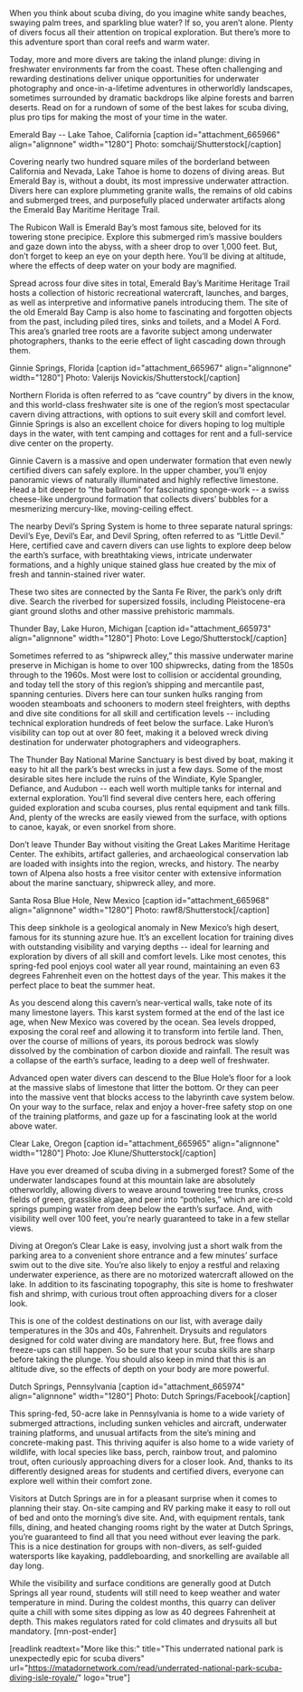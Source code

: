 When you think about scuba diving, do you imagine white sandy beaches, swaying palm trees, and sparkling blue water? If so, you aren’t alone. Plenty of divers focus all their attention on tropical exploration. But there’s more to this adventure sport than coral reefs and warm water.

Today, more and more divers are taking the inland plunge: diving in freshwater environments far from the coast. These often challenging and rewarding destinations deliver unique opportunities for underwater photography and once-in-a-lifetime adventures in otherworldly landscapes, sometimes surrounded by dramatic backdrops like alpine forests and barren deserts. Read on for a rundown of some of the best lakes for scuba diving, plus pro tips for making the most of your time in the water. 

Emerald Bay -- Lake Tahoe, California
[caption id="attachment_665966" align="alignnone" width="1280"] Photo: somchaij/Shutterstock[/caption]

Covering nearly two hundred square miles of the borderland between California and Nevada, Lake Tahoe is home to dozens of diving areas. But Emerald Bay is, without a doubt, its most impressive underwater attraction. Divers here can explore plummeting granite walls, the remains of old cabins and submerged trees, and purposefully placed underwater artifacts along the Emerald Bay Maritime Heritage Trail.

The Rubicon Wall is Emerald Bay’s most famous site, beloved for its towering stone precipice. Explore this submerged rim’s massive boulders and gaze down into the abyss, with a sheer drop to over 1,000 feet. But, don’t forget to keep an eye on your depth here. You’ll be diving at altitude, where the effects of deep water on your body are magnified.

Spread across four dive sites in total, Emerald Bay’s Maritime Heritage Trail hosts a collection of historic recreational watercraft, launches, and barges, as well as interpretive and informative panels introducing them. The site of the old Emerald Bay Camp is also home to fascinating and forgotten objects from the past, including piled tires, sinks and toilets, and a Model A Ford. This area’s gnarled tree roots are a favorite subject among underwater photographers, thanks to the eerie effect of light cascading down through them. 

Ginnie Springs, Florida
[caption id="attachment_665967" align="alignnone" width="1280"] Photo: Valerijs Novickis/Shutterstock[/caption]

Northern Florida is often referred to as “cave country” by divers in the know, and this world-class freshwater site is one of the region’s most spectacular cavern diving attractions, with options to suit every skill and comfort level. Ginnie Springs is also an excellent choice for divers hoping to log multiple days in the water, with tent camping and cottages for rent and a full-service dive center on the property.

Ginnie Cavern is a massive and open underwater formation that even newly certified divers can safely explore. In the upper chamber, you’ll enjoy panoramic views of naturally illuminated and highly reflective limestone. Head a bit deeper to “the ballroom” for fascinating sponge-work -- a swiss cheese-like underground formation that collects divers’ bubbles for a mesmerizing mercury-like, moving-ceiling effect. 

The nearby Devil’s Spring System is home to three separate natural springs: Devil’s Eye, Devil’s Ear, and Devil Spring, often referred to as “Little Devil.” Here, certified cave and cavern divers can use lights to explore deep below the earth’s surface, with breathtaking views, intricate underwater formations, and a highly unique stained glass hue created by the mix of fresh and tannin-stained river water.

These two sites are connected by the Santa Fe River, the park’s only drift dive. Search the riverbed for supersized fossils, including Pleistocene-era giant ground sloths and other massive prehistoric mammals. 

Thunder Bay, Lake Huron, Michigan
[caption id="attachment_665973" align="alignnone" width="1280"] Photo: Love Lego/Shutterstock[/caption]

Sometimes referred to as “shipwreck alley,” this massive underwater marine preserve in Michigan is home to over 100 shipwrecks, dating from the 1850s through to the 1960s. Most were lost to collision or accidental grounding, and today tell the story of this region’s shipping and mercantile past, spanning centuries. Divers here can tour sunken hulks ranging from wooden steamboats and schooners to modern steel freighters, with depths and dive site conditions for all skill and certification levels -- including technical exploration hundreds of feet below the surface. Lake Huron’s visibility can top out at over 80 feet, making it a beloved wreck diving destination for underwater photographers and videographers.

The Thunder Bay National Marine Sanctuary is best dived by boat, making it easy to hit all the park’s best wrecks in just a few days. Some of the most desirable sites here include the ruins of the Windiate, Kyle Spangler, Defiance, and Audubon -- each well worth multiple tanks for internal and external exploration. You’ll find several dive centers here, each offering guided exploration and scuba courses, plus rental equipment and tank fills. And, plenty of the wrecks are easily viewed from the surface, with options to canoe, kayak, or even snorkel from shore.

Don’t leave Thunder Bay without visiting the Great Lakes Maritime Heritage Center. The exhibits, artifact galleries, and archaeological conservation lab are loaded with insights into the region, wrecks, and history. The nearby town of Alpena also hosts a free visitor center with extensive information about the marine sanctuary, shipwreck alley, and more.

Santa Rosa Blue Hole, New Mexico
[caption id="attachment_665968" align="alignnone" width="1280"] Photo: rawf8/Shutterstock[/caption]

This deep sinkhole is a geological anomaly in New Mexico’s high desert, famous for its stunning azure hue. It’s an excellent location for training dives with outstanding visibility and varying depths -- ideal for learning and exploration by divers of all skill and comfort levels. Like most cenotes, this spring-fed pool enjoys cool water all year round, maintaining an even 63 degrees Fahrenheit even on the hottest days of the year. This makes it the perfect place to beat the summer heat.

As you descend along this cavern’s near-vertical walls, take note of its many limestone layers. This karst system formed at the end of the last ice age, when New Mexico was covered by the ocean. Sea levels dropped, exposing the coral reef and allowing it to transform into fertile land. Then, over the course of millions of years, its porous bedrock was slowly dissolved by the combination of carbon dioxide and rainfall. The result was a collapse of the earth’s surface, leading to a deep well of freshwater.

Advanced open water divers can descend to the Blue Hole’s floor for a look at the massive slabs of limestone that litter the bottom. Or they can peer into the massive vent that blocks access to the labyrinth cave system below. On your way to the surface, relax and enjoy a hover-free safety stop on one of the training platforms, and gaze up for a fascinating look at the world above water.

Clear Lake, Oregon
[caption id="attachment_665965" align="alignnone" width="1280"] Photo: Joe Klune/Shutterstock[/caption]

Have you ever dreamed of scuba diving in a submerged forest? Some of the underwater landscapes found at this mountain lake are absolutely otherworldly, allowing divers to weave around towering tree trunks, cross fields of green, grasslike algae, and peer into “potholes,” which are ice-cold springs pumping water from deep below the earth’s surface. And, with visibility well over 100 feet, you’re nearly guaranteed to take in a few stellar views.

Diving at Oregon’s Clear Lake is easy, involving just a short walk from the parking area to a convenient shore entrance and a few minutes’ surface swim out to the dive site. You’re also likely to enjoy a restful and relaxing underwater experience, as there are no motorized watercraft allowed on the lake. In addition to its fascinating topography, this site is home to freshwater fish and shrimp, with curious trout often approaching divers for a closer look.

This is one of the coldest destinations on our list, with average daily temperatures in the 30s and 40s, Fahrenheit. Drysuits and regulators designed for cold water diving are mandatory here. But, free flows and freeze-ups can still happen. So be sure that your scuba skills are sharp before taking the plunge. You should also keep in mind that this is an altitude dive, so the effects of depth on your body are more powerful. 

Dutch Springs, Pennsylvania
[caption id="attachment_665974" align="alignnone" width="1280"] Photo: Dutch Springs/Facebook[/caption]

This spring-fed, 50-acre lake in Pennsylvania is home to a wide variety of submerged attractions, including sunken vehicles and aircraft, underwater training platforms, and unusual artifacts from the site’s mining and concrete-making past. This thriving aquifer is also home to a wide variety of wildlife, with local species like bass, perch, rainbow trout, and palomino trout, often curiously approaching divers for a closer look. And, thanks to its differently designed areas for students and certified divers, everyone can explore well within their comfort zone.

Visitors at Dutch Springs are in for a pleasant surprise when it comes to planning their stay. On-site camping and RV parking make it easy to roll out of bed and onto the morning’s dive site. And, with equipment rentals, tank fills, dining, and heated changing rooms right by the water at Dutch Springs, you’re guaranteed to find all that you need without ever leaving the park. This is a nice destination for groups with non-divers, as self-guided watersports like kayaking, paddleboarding, and snorkelling are available all day long.

While the visibility and surface conditions are generally good at Dutch Springs all year round, students will still need to keep weather and water temperature in mind. During the coldest months, this quarry can deliver quite a chill with some sites dipping as low as 40 degrees Fahrenheit at depth. This makes regulators rated for cold climates and drysuits all but mandatory. [mn-post-ender]

[readlink readtext="More like this:" title="This underrated national park is unexpectedly epic for scuba divers"  url="https://matadornetwork.com/read/underrated-national-park-scuba-diving-isle-royale/" logo="true"]
